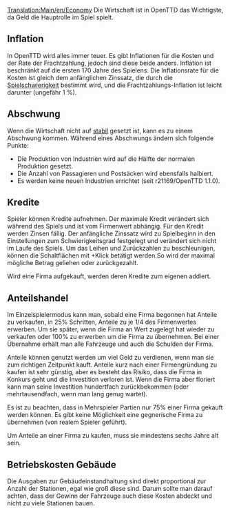[[Translation:Main/en/Economy]]{{en/-}}{{de/Inhaltsverzeichnis}}
Die Wirtschaft ist in OpenTTD das Wichtigste, da Geld die Hauptrolle im Spiel spielt.

==Inflation==
In OpenTTD wird alles immer teuer. Es gibt Inflationen für die Kosten und der Rate der Frachtzahlung, jedoch sind diese beide anders. Inflation ist beschränkt auf die ersten 170 Jahre des Spielens. Die Inflationsrate für die Kosten ist gleich dem anfänglichen Zinssatz, die durch die [[Main/de/Schwierigkeit|Spielschwierigkeit]] bestimmt wird, und die Frachtzahlungs-Inflation ist leicht darunter (ungefähr 1 %).

==Abschwung==
Wenn die Wirtschaft nicht auf [[Main/en/Difficulty|stabil]] gesetzt ist, kann es zu einem Abschwung kommen. Während eines Abschwungs ändern sich folgende Punkte:
* Die Produktion von Industrien wird auf die Hälfte der normalen Produktion gesetzt.
* Die Anzahl von Passagieren und Postsäcken wird ebensfalls halbiert.
* Es werden keine neuen Industrien errichtet (seit r21169/OpenTTD 1.1.0).

==Kredite==
Spieler können Kredite aufnehmen. Der maximale Kredit verändert sich während des Spiels und ist vom Firmenwert abhängig. Für den Kredit werden Zinsen fällig. Der anfängliche Zinssatz wird zu Spielbeginn in den Einstellungen zum Schwierigkeitsgrad festgelegt und verändert sich nicht im Laufe des Spiels.
Um das Leihen und Zurückzahlen zu beschleunigen, können die Schaltflächen mit {{keypress|Strg}}+Klick betätigt werden.So wird der maximal mögliche Betrag geliehen oder zurückgezahlt.

Wird eine Firma aufgekauft, werden deren Kredite zum eigenen addiert.

==Anteilshandel==
Im Einzelspielermodus kann man, sobald eine Firma begonnen hat Anteile zu verkaufen, in 25% Schritten, Anteile zu je 1/4 des Firmenwertes erwerben.
Um sie später, wenn die Firma an Wert zugelegt hat wieder zu verkaufen oder 100% zu erwerben um die Firma zu übernehmen. Bei einer Übernahme erhält man alle Fahrzeuge und auch die Schulden der Firma.

Anteile können genutzt werden um viel Geld zu verdienen, wenn man sie zum richtigen Zeitpunkt kauft. Anteile kurz nach einer Firmengründung zu kaufen ist sehr günstig, aber es besteht das Risiko, dass die Firma in Konkurs geht und die Investition verloren ist. Wenn die Firma aber floriert kann man seine Investition hundertfach zurückbekommen (oder mehrtausendfach, wenn man lang genug wartet).

Es ist zu beachten, dass in Mehrspieler Partien nur 75% einer Firma gekauft werden können. Es gibt keine Möglichkeit eine gegnerische Firma zu übernehmen (von realem Spieler geführt).

Um Anteile an einer Firma zu kaufen, muss sie mindestens sechs Jahre alt sein.

==Betriebskosten Gebäude==

Die Ausgaben zur Gebäudeinstandhaltung sind direkt proportional zur Anzahl der Stationen, egal wie groß diese sind. Darum sollte man darauf achten, dass der Gewinn der Fahrzeuge auch diese Kosten abdeckt und nicht zu viele Stationen bauen.